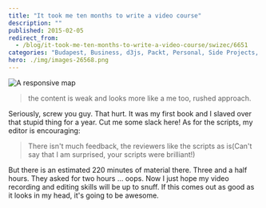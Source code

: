 ```yaml
---
title: "It took me ten months to write a video course"
description: ""
published: 2015-02-05
redirect_from:
  - /blog/it-took-me-ten-months-to-write-a-video-course/swizec/6651
categories: "Budapest, Business, d3js, Packt, Personal, Side Projects, Writing, Writing"
hero: ./img/images-26568.png
---
```


![A responsive map](./img/images-26568.png "A responsive map")![]()![]()**![]()**

> the content is weak and looks more like a me too, rushed approach.

Seriously, screw you guy. That hurt. It was my first book and I slaved over that stupid thing for a year. Cut me some slack here! As for the scripts, my editor is encouraging:

> There isn't much feedback, the reviewers like the scripts as is(Can't say that I am surprised, your scripts were brilliant!)

But there is an estimated 220 minutes of material there. Three and a half hours. They asked for two hours ... oops. Now I just hope my video recording and editing skills will be up to snuff. If this comes out as good as it looks in my head, it's going to be awesome.
